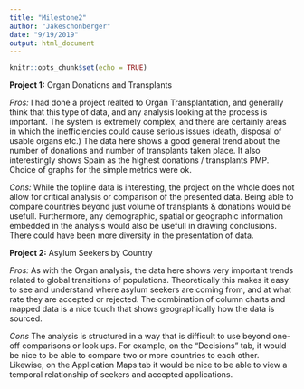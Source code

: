 ```yaml
---
title: "Milestone2"
author: "Jakeschonberger"
date: "9/19/2019"
output: html_document
---
```


```r
knitr::opts_chunk$set(echo = TRUE)
```


**Project 1:** Organ Donations and Transplants 

*Pros:* I had done a project realted to Organ Transplantation, and generally think that this type of data, and any analysis looking at the process is important. The system is extremely complex, and there are certainly areas in which the inefficiencies could cause serious issues (death, disposal of usable organs etc.) The data here shows a good general trend about the number of donations and number of transplants taken place. It also interestingly shows Spain as the highest donations / transplants PMP. Choice of graphs for the simple metrics were ok.

*Cons:* While the topline data is interesting, the project on the whole does not allow for critical analysis or comparison of the presented data. Being able to compare countries beyond just volume of transplants & donations would be usefull. Furthermore, any demographic, spatial or geographic information embedded in the analysis would also be usefull in drawing conclusions. There could have been more diversity in the presentation of data.

**Project 2:** Asylum Seekers by Country

*Pros:* As with the Organ analysis, the data here shows very important trends related to global transitions of populations. Theoretically this makes it easy to see and understand where asylum seekers are coming from, and at what rate they are accepted or rejected. The combination of column charts and mapped data is a nice touch that shows geographically how the data is sourced. 

*Cons * The analysis is structured in a way that is difficult to use beyond one-off comparisons or look ups. For example, on the "Decisions" tab, it would be nice to be able to compare two or more countries to each other. Likewise, on the Application Maps tab it would be nice to be able to view a temporal relationship of seekers and accepted applications. 